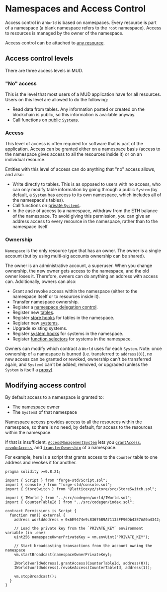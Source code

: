
# Namespaces and Access Control

Access control in a `World` is based on namespaces.
Every resource is part of a namespace (a blank namespace refers to the `root` namespace).
Access to resources is managed by the owner of the namespace.

Access control can be attached to [any resource](/world/resource-ids).

## Access control levels

There are three access levels in MUD.

### "No" access

This is the level that most users of a MUD application have for all resources.
Users on this level are allowed to do the following:

- Read data from tables.
  Any information posted or created on the blockchain is public, so this information is available anyway.
- Call functions on [public `System`s](./systems).

### Access

This level of access is often required for software that is part of the application.
Access can be granted either on a namespace basis (access to the namespace gives access to all the resources inside it) or on an individual resource.

Entities with this level of access can do anything that "no" access allows, and also:

- Write directly to tables.
  This is as opposed to users with no access, who can only modify table information by going through a public `System` (by default, a `System` has access to its own namespace, which includes all of the namespace's tables).
- Call functions on [private `System`s](./systems).
- In the case of access to a namespace, withdraw from the ETH balance of the namespace.
  To avoid giving this permission, you can give an address access to every resource in the namespace, rather than to the namespace itself.

### Ownership

`Namespace` is the only resource type that has an owner.
The owner is a single account (but by using multi-sig accounts ownership can be shared).

The owner is an administrative account, a superuser.
When you change ownership, the new owner gets access to the namespace, and the old owner loses it.
Therefore, owners can do anything an address with access can.
Additionally, owners can also:

- Grant and revoke access within the namespace (either to the namespace itself or to resources inside it).
- Transfer namespace ownership.
- Register a [namespace delegation control](/world/account-delegation).
- Register new [tables](/store/tables).
- Register [store hooks](/store/store-hooks) for tables in the namespace.
- Register new [systems](/world/systems).
- Upgrade existing systems.
- Register [system hooks](/world/system-hooks) for systems in the namespace.
- Register [function selectors](/world/function-selectors) for systems in the namespace.

Owners can modify which contract a `World` uses for each `System`.
Note: once ownership of a namespace is burned (i.e. transferred to `address(0)`), no new access can be granted or revoked, ownership can't be transferred again, and `System`s can't be added, removed, or upgraded (unless the `System` is itself a [proxy](https://blog.openzeppelin.com/proxy-patterns)).

## Modifying access control

By default access to a namespace is granted to:

- The namespace owner
- The `System`s of that namespace

Namespace access provides access to all the resources within the namespace, so there is no need, by default, for access to the resources within the namespace.

If that is insufficient, [`AccessManagementSystem`](https://github.com/latticexyz/mud/blob/main/packages/world/src/modules/init/implementations/AccessManagementSystem.sol) lets you [`grantAccess`](https://github.com/latticexyz/mud/blob/main/packages/world/src/modules/init/implementations/AccessManagementSystem.sol#L18-L33), [`revokeAccess`](https://github.com/latticexyz/mud/blob/main/packages/world/src/modules/init/implementations/AccessManagementSystem.sol#L35-L47), and [`transferOwnership`](https://github.com/latticexyz/mud/blob/main/packages/world/src/modules/init/implementations/AccessManagementSystem.sol#L49-L73) of a namespace.

For example, here is a script that grants access to the `Counter` table to one address and revokes it for another.

<CollapseCode>

```solidity filename="Permissions.s.sol" copy {21-22}
pragma solidity >=0.8.21;

import { Script } from "forge-std/Script.sol";
import { console } from "forge-std/console.sol";
import { StoreSwitch } from "@latticexyz/store/src/StoreSwitch.sol";

import { IWorld } from "../src/codegen/world/IWorld.sol";
import { CounterTableId } from "../src/codegen/index.sol";

contract Permissions is Script {
  function run() external {
    address worldAddress = 0x6E9474e9c83676B9A71133FF96Db43E7AA0a4342;

    // Load the private key from the `PRIVATE_KEY` environment variable (in .env)
    uint256 namespaceOwnerPrivateKey = vm.envUint("PRIVATE_KEY");

    // Start broadcasting transactions from the account owning the namespace
    vm.startBroadcast(namespaceOwnerPrivateKey);

    IWorld(worldAddress).grantAccess(CounterTableId, address(0));
    IWorld(worldAddress).revokeAccess(CounterTableId, address(1));

    vm.stopBroadcast();
  }
}
```

</CollapseCode>
